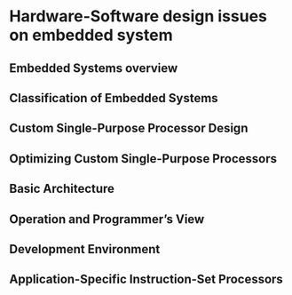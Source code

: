 # Hardware-Software design issues on embedded system

## Embedded Systems overview

## Classification of Embedded Systems

## Custom Single-Purpose Processor Design

## Optimizing Custom Single-Purpose Processors

## Basic Architecture

## Operation and Programmer’s View

## Development Environment

## Application-Specific Instruction-Set Processors
